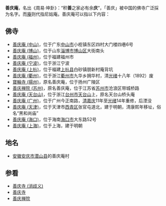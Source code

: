 '''善庆庵'''，名出《周易·坤卦》：“积'''善'''之家必有余'''庆'''”，「善庆」被中国的佛寺广泛採为名字。而[[尼姑庵|庵]]则代指尼姑庵。善庆庵可以指以下内容：

==佛寺==
*[[善庆庵_(中山)|善庆庵 (中山)]]，位于广东[[中山市|中山市]]小榄镇东区四村大门楼四巷6号
*[[善庆庵_(博山)|善庆庵 (博山)]]，位于山东[[淄博市|淄博市]][[博山区|博山区]]大街南头
*[[善庆庵_(福州)|善庆庵 (福州)]]，位于福建福州市
*[[善庆庵_(宁波)|善庆庵 (宁波)]]，位于浙江宁波
*[[善庆庵_(上杭)|善庆庵 (上杭)]]，位于福建[[上杭县|上杭县]]白砂镇朋新村庵背坑
*[[善庆庵_(衢州)|善庆庵 (衢州)]]，位于浙江[[衢州市|衢州市]]九华乡拥华村，清[[光绪|光绪]]十八年（1892）废
*[[寶輪寺_(揚州)|寶輪寺 (揚州)]]，原名善庆庵，位于扬州广陵区
*[[善庆禅院_(苏州)|善庆禅院 (苏州)]]，原名善庆庵，位于江苏省[[苏州市|苏州市]]沧浪区带城桥路
*[[善庆庵_(天台山)|善庆庵 (天台山)]]，位于浙江[[台州市|台州市]][[天台山_(浙江)|天台山]]上，原名天台山桥头庵
*[[善庆庵_(广州)|善庆庵 (广州)]]，位于广州今正南路，[[清|清]][[嘉庆|嘉庆]]11年至[[光绪|光绪]]14年重修，后湮没
*[[善庆庵_(天津)|善庆庵 (天津)]]，位于天津市[[西青区|西青区]]张官屯道北，建于明朝，清康熙年移址，俗名“黑和尚庙”
*[[善庆庵_(海口)|善庆庵 (海口)]]，位于海南[[海口市|海口市]]大东路52号
*[[善庆庵_(上海)|善庆庵 (上海)]]，位于上海，建于明朝
==地名==
*[[安徽|安徽]][[安庆市|安庆市]][[潜山县|潜山县]]的善庆庵村

==参看==
*[[善庆寺_(消歧义)|善庆寺 (消歧义)]]
*[[善庆寺|善庆寺]]
*[[善庆禅院|善庆禅院]]


{{disambig|Cat=三字消歧義}}